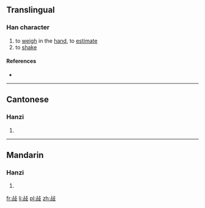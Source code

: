 ==Translingual==

===Han character===
{{Han char|rn=66|rad=攴|as=05|sn=9|four=2164<sub>7</sub>|canj=卜口卜水 (YRYE)|ids=⿰[[占]][[攴]]}}

# to [[weigh]] in the [[hand]], to [[estimate]]
# to [[shake]]

====References====
* {{Han ref|kx=0469.190|dkj=13155|dj=0819.070|hdz=21452.050|uh=6541|ud=25921|bh=CEE7|bd=52967}}

----

==Cantonese==

===Hanzi===
{{yue-hanzi|jyut=[[dim1]]|y=dim1}}

# {{defn|lang=yue|sort=攴05}}

----

==Mandarin==

===Hanzi===
{{cmn-hanzi|pin=[[diān]] ([[dian1]])|wg=tien<sup>1</sup>}}

# {{defn|lang=cmn|sort=攴05}}

[[fr:敁]]
[[li:敁]]
[[pl:敁]]
[[zh:敁]]